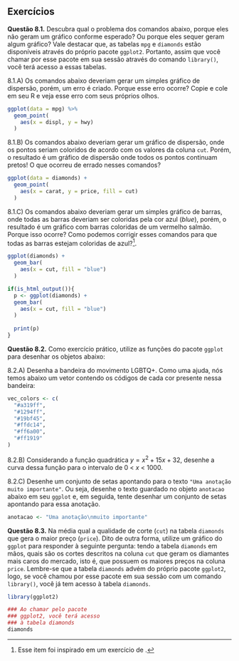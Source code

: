 



## Exercícios {.unnumbered}



**Questão 8.1.** Descubra qual o problema dos comandos abaixo, porque eles não geram um gráfico conforme esperado? Ou porque eles sequer geram algum gráfico? Vale destacar que, as tabelas `mpg` e `diamonds` estão disponíveis através do próprio pacote `ggplot2`. Portanto, assim que você chamar por esse pacote em sua sessão através do comando `library()`, você terá acesso a essas tabelas.


8.1.A) Os comandos abaixo deveriam gerar um simples gráfico de dispersão, porém, um erro é criado. Porque esse erro ocorre? Copie e cole em seu R e veja esse erro com seus próprios olhos.

```{r, eval = FALSE}
ggplot(data = mpg) %>% 
  geom_point(
    aes(x = displ, y = hwy)
  )
```


8.1.B) Os comandos abaixo deveriam gerar um gráfico de dispersão, onde os pontos seriam coloridos de acordo com os valores da coluna `cut`. Porém, o resultado é um gráfico de dispersão onde todos os pontos continuam pretos! O que ocorreu de errado nesses comandos?

```{r, eval = FALSE}
ggplot(data = diamonds) +
  geom_point(
    aes(x = carat, y = price, fill = cut)
  )
```


8.1.C) Os comandos abaixo deveriam gerar um simples gráfico de barras, onde todas as barras deveriam ser coloridas pela cor azul (*blue*), porém, o resultado é um gráfico com barras coloridas de um vermelho salmão. Porque isso ocorre? Como podemos corrigir esses comandos para que todas as barras estejam coloridas de azul?^[Esse item foi inspirado em um exercício de \citeonline[p. 12]{wickham2017}.].

```{r, eval = FALSE}
ggplot(diamonds) +
  geom_bar(
    aes(x = cut, fill = "blue")
  )
```


```{r, echo = FALSE}
if(is_html_output()){
  p <- ggplot(diamonds) +
  geom_bar(
    aes(x = cut, fill = "blue")
  )
  
  print(p)
}
```



\begin{figure}

{\centering \includegraphics[width=0.6\linewidth ]{Exercícios/Figuras/salmao_bar} 

}


\end{figure}







**Questão 8.2.** Como exercício prático, utilize as funções do pacote `ggplot` para desenhar os objetos abaixo:


8.2.A) Desenha a bandeira do movimento LGBTQ+. Como uma ajuda, nós temos abaixo um vetor contendo os códigos de cada cor presente nessa bandeira:

```{r, eval = FALSE}
vec_colors <- c(
  "#a319ff",
  "#1294ff",
  "#19bf45",
  "#ffdc14",
  "#ff6a00",
  "#ff1919"
)
```



8.2.B) Considerando a função quadrática $y = x^2 + 15x + 32$, desenhe a curva dessa função para o intervalo de 0 < $x$ < 1000.




8.2.C) Desenhe um conjunto de setas apontando para o texto `"Uma anotação muito importante"`. Ou seja, desenhe o texto guardado no objeto `anotacao` abaixo em seu `ggplot` e, em seguida, tente desenhar um conjunto de setas apontando para essa anotação.

```{r, eval = FALSE}
anotacao <- "Uma anotação\nmuito importante"
```









**Questão 8.3.** Na média qual a qualidade de corte (`cut`) na tabela `diamonds` que gera o maior preço (`price`). Dito de outra forma, utilize um gráfico do `ggplot` para responder à seguinte pergunta: tendo a tabela `diamonds` em mãos, quais são os cortes descritos na coluna `cut` que geram os diamantes mais caros do mercado, isto é, que possuem os maiores preços na coluna `price`. Lembre-se que a tabela `diamonds` advém do próprio pacote `ggplot2`, logo, se você chamou por esse pacote em sua sessão com um comando `library()`, você já tem acesso à tabela `diamonds`.


```{r}
library(ggplot2)

### Ao chamar pelo pacote
### ggplot2, você terá acesso
### à tabela diamonds
diamonds
```

